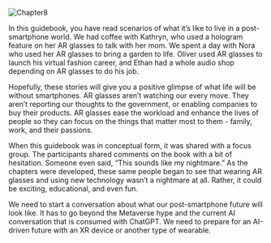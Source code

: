 
![Chapter8](http://127.0.0.1:3000/images/Ch8.png)

In this guidebook, you have read scenarios of what it’s like to live in a post-smartphone world. We had coffee with Kathryn, who used a hologram feature on her AR glasses to talk with her mom. We spent a day with Nora who used her AR glasses to bring a garden to life. Oliver used AR glasses to launch his virtual fashion career, and Ethan had a whole audio shop depending on AR glasses to do his job. 

Hopefully, these stories will give you a positive glimpse of what life will be without smartphones. AR glasses aren’t watching our every move. They aren’t reporting our thoughts to the government, or enabling companies to buy their products. AR glasses ease the workload and enhance the lives of people so they can focus on the things that matter most to them - family, work, and their passions.  

When this guidebook was in conceptual form, it was shared with a focus group. The participants  shared comments on the book with a bit of hesitation. Someone even said, “This sounds like my nightmare.”  As the chapters were developed, these same people began to see that wearing AR glasses and using new technology wasn’t a nightmare at all. Rather, it could be exciting, educational, and even fun.  

We need to start a conversation about what our post-smartphone future will look like. It has to go beyond the Metaverse hype and the current AI conversation that is consumed with ChatGPT. We need to prepare for an AI-driven future with an XR device or another type of wearable.
